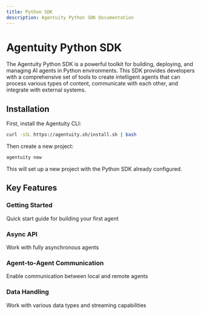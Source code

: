 ```yaml
---
title: Python SDK
description: Agentuity Python SDK Documentation
---
```


# Agentuity Python SDK

The Agentuity Python SDK is a powerful toolkit for building, deploying, and managing AI agents in Python environments. This SDK provides developers with a comprehensive set of tools to create intelligent agents that can process various types of content, communicate with each other, and integrate with external systems.

## Installation

First, install the Agentuity CLI:

```bash
curl -sSL https://agentuity.sh/install.sh | bash
```

Then create a new project:

```bash
agentuity new
```

This will set up a new project with the Python SDK already configured.

## Key Features

<div style={{ display: 'grid', gridTemplateColumns: 'repeat(auto-fit, minmax(250px, 1fr))', gap: '1rem', padding: '1rem' }}>
  <Card href="/docs/SDKs/python/getting-started">
    <h3>Getting Started</h3>
    <p>Quick start guide for building your first agent</p>
  </Card>
  
  <Card href="/docs/SDKs/python/async-api">
    <h3>Async API</h3>
    <p>Work with fully asynchronous agents</p>
  </Card>
  
  <Card href="/docs/SDKs/python/agent-to-agent">
    <h3>Agent-to-Agent Communication</h3>
    <p>Enable communication between local and remote agents</p>
  </Card>
  
  <Card href="/docs/SDKs/python/data-handling">
    <h3>Data Handling</h3>
    <p>Work with various data types and streaming capabilities</p>
  </Card>
</div>
